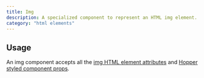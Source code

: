 ```yaml
---
title: Img
description: A specialized component to represent an HTML img element.
category: "html elements"
---
```


<Example src="html-elements/docs/imgPreview" isOpen />

## Usage

An img component accepts all the [img HTML element attributes](https://developer.mozilla.org/en-US/docs/Web/HTML/Reference/Elements/img) and [Hopper styled component props](/styled-system/concepts/styling).

